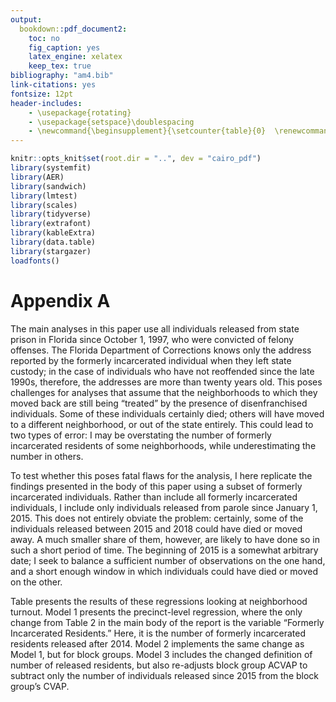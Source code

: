 ```yaml
---
output:
  bookdown::pdf_document2:
    toc: no
    fig_caption: yes
    latex_engine: xelatex
    keep_tex: true
bibliography: "am4.bib"
link-citations: yes
fontsize: 12pt
header-includes:
    - \usepackage{rotating}
    - \usepackage{setspace}\doublespacing
    - \newcommand{\beginsupplement}{\setcounter{table}{0}  \renewcommand{\thetable}{A\arabic{table}} \setcounter{figure}{0} \renewcommand{\thefigure}{A\arabic{figure}}}
---
```

\pagenumbering{gobble}
\pagebreak
```r
knitr::opts_knit$set(root.dir = "..", dev = "cairo_pdf")
library(systemfit)
library(AER)
library(sandwich)
library(lmtest)
library(scales)
library(tidyverse)
library(extrafont)
library(kableExtra)
library(data.table)
library(stargazer)
loadfonts()
```
\pagenumbering{arabic}
\beginsupplement
# Appendix A {-}

The main analyses in this paper use all individuals released from state prison in Florida since October 1, 1997, who were convicted of felony offenses. The Florida Department of Corrections knows only the address reported by the formerly incarcerated individual when they left state custody; in the case of individuals who have not reoffended since the late 1990s, therefore, the addresses are more than twenty years old. This poses challenges for analyses that assume that the neighborhoods to which they moved back are still being "treated" by the presence of disenfranchised individuals. Some of these individuals certainly died; others will have moved to a different neighborhood, or out of the state entirely. This could lead to two types of error: I may be overstating the number of formerly incarcerated residents of some neighborhoods, while underestimating the number in others.

To test whether this poses fatal flaws for the analysis, I here replicate the findings presented in the body of this paper using a subset of formerly incarcerated individuals. Rather than include all formerly incarcerated individuals, I include only individuals released from parole since January 1, 2015. This does not entirely obviate the problem: certainly, some of the individuals released between 2015 and 2018 could have died or moved away. A much smaller share of them, however, are likely to have done so in such a short period of time. The beginning of 2015 is a somewhat arbitrary date; I seek to balance a sufficient number of observations on the one hand, and a short enough window in which individuals could have died or moved on the other.

Table \ref{tab:appendix-a} presents the results of these regressions looking at neighborhood turnout. Model 1 presents the precinct-level regression, where the only change from Table 2 in the main body of the report is the variable "Formerly Incarcerated Residents." Here, it is the number of formerly incarcerated residents released after 2014. Model 2 implements the same change as Model 1, but for block groups. Model 3 includes the changed definition of number of released residents, but also re-adjusts block group ACVAP to subtract only the number of individuals released since 2015 from the block group's CVAP.

\begin{singlespace}
```r
load("./temp/precinct_regs_appendix.rdata")
m1a_ap <- m1_ap
load("./temp/bg_regs_appendix.rdata")

stargazer(m2_ap, m1_ap, m1b_ap,
          header = F,
          type = "latex", notes.align = "l",
          column.separate = c(1, 2),
          column.labels = c("Precinct-Level", "Block Group-Level"),
          covariate.labels = c("Formerly Incarcerated Residents",
                               "Percent White", "Percent Black",
                               "Percent Latino", "Percent Asian", "Percent Male", "Percent Democrats",
                               "Percent Republicans",
                               "Average Age", "Average Income (dollarsign10,000s)", "Percent With Some College",
                               "Percent Unemployed"),
          dep.var.labels = c("", "", ""),
          title = "\\label{tab:appendix-a} Neighborhood Turnout in 2018",
          table.placement = "H",
          omit.stat = c("f", "ser"),
          omit = c("US_Congressional_District", "female",
                   "General", "to_16", "to_14", "to_12", "to_10"),
          table.layout = "-cdm#-t-a-s-n",
          out = "./temp/test.tex",
          out.header = F,
          notes = "TO REPLACE",
          se = list(coef(summary(m2_ap, cluster = c("US_Congressional_District")))[, 2],
                    coef(summary(m1_ap, cluster = c("US_Congressional_District")))[, 2],
                    coef(summary(m1b_ap, cluster = c("US_Congressional_District")))[, 2]),
          add.lines=list(c("Congressional District FEs" , "X", "X", "X"),
                         c("Turnout in 2010 {--} 2016"  , "X", "X", "X")))

j <- fread("./temp/test.tex", header = F, sep = "+")

note.latex <- "\\multicolumn{2}{l}{\\scriptsize{\\parbox{.5\\linewidth}{\\vspace{2pt}$^{***}p<0.01$, $^{**}p<0.05$, $^*p<0.1$. \\\\Robust standard errors (clustered by congressional district) in parentheses.}}}"

j <- j %>% 
  mutate(n = row_number(),
         V1 = ifelse(grepl("TO REPLACE", V1), note.latex, V1),
         V1 = ifelse(grepl("\\\\#tab", V1), gsub("\\\\#", "", V1), V1)) %>% 
  filter(!grepl("Note:", V1))

insert1 <- "\\resizebox{!}{.5\\textheight}{%"
insert2 <- "}"

j <- bind_rows(j, data.frame(V1 = c(insert1, insert2), n = c(3.1, nrow(j) + 1 - 0.01))) %>% 
  mutate(V1 = gsub("dollarsign", "\\\\$", V1)) %>% 
  arrange(n) %>% 
  select(-n)

write.table(j, "./temp/appendix_a.tex", quote = F, col.names = F,
            row.names = F)
```
\input{"../temp/appendix_a.tex"}
\end{singlespace}

Like Table 2, Table \ref{tab:appendix-a} indicates that the presence of formerly incarcerated residents in a neighborhood is associated with substantially lower turnout. Although the size of the coefficient is much larger than in Table 2 in the body of the report, the observed range of values of formerly incarcerated residents is much smaller.

Table \ref{tab:ap-a-2} demonstrates that precints with more residents who were released from prison after 2014 also were more likely to support Amendment 4, and were less likely to roll-off, corroborating the evidence presented in the body of this paper.

\begin{singlespace}
```r
load("./temp/precinct_regs_appendix.rdata")

stargazer(m1_ap, m3_ap,
          header = F,
          type = "latex", notes.align = "l",
          covariate.labels = c("Formerly Incarcerated Residents",
                               "Percent White", "Percent Black",
                               "Percent Latino", "Percent Asian", "Percent Male", "Percent Democrats",
                               "Percent Republicans",
                               "Average Age", "Average Income (dollarsign10,000s)", "Percent With Some College",
                               "Percent Unemployed"),
          dep.var.labels = c("Support for Am. 4", "Roll-Off"),
          title = "\\label{tab:other-precincts} Precinct Engagement with Amendment 4",
          table.placement = "H",
          omit.stat = c("f", "ser"),
          omit = c("US_Congressional_District", "female",
                   "General"),
          table.layout = "-cmd#-t-a-s-n",
          out = "./temp/test.tex",
          out.header = F,
          notes = "TO REPLACE",
          se = list(coef(summary(m1_ap, cluster = c("US_Congressional_District")))[, 2],
                    coef(summary(m3_ap, cluster = c("US_Congressional_District")))[, 2]),
          add.lines=list(c("Congressional District FEs" , "X", "X"),
                         c("Turnout in 2010 {--} 2016"  , "X", "X")))

j <- fread("./temp/test.tex", header = F, sep = "+")

note.latex <- "\\multicolumn{3}{l}{\\scriptsize{\\parbox{.5\\linewidth}{\\vspace{2pt}$^{***}p<0.01$, $^{**}p<0.05$, $^*p<0.1$. \\\\Robust standard errors (clustered by congressional district) in parentheses.}}}"

j <- j %>% 
  mutate(n = row_number(),
         V1 = ifelse(grepl("TO REPLACE", V1), note.latex, V1),
         V1 = ifelse(grepl("\\\\#tab", V1), gsub("\\\\#", "", V1), V1)) %>% 
  filter(!grepl("Note:", V1))

insert1 <- "\\resizebox{!}{.5\\textheight}{%"
insert2 <- "}"

j <- bind_rows(j, data.frame(V1 = c(insert1, insert2), n = c(3.1, nrow(j) + 1 - 0.01))) %>% 
  mutate(V1 = gsub("dollarsign", "\\\\$", V1)) %>% 
  arrange(n) %>% 
  select(-n)

write.table(j, "./temp/precinct_other_appendix.tex", quote = F, col.names = F,
            row.names = F)
```
\input{"../temp/precinct_other_appendix.tex"}
\end{singlespace}